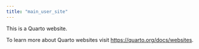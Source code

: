 ```yaml
---
title: "main_user_site"
---
```


This is a Quarto website.

To learn more about Quarto websites visit <https://quarto.org/docs/websites>.
